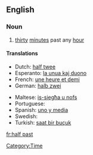 ==English==

===Noun===
{{en-noun|-}}

# [[thirty]] [[minute]]s past any [[hour]]

====Translations====
{{trans-top|half past the hour}}
* Dutch: [[half twee]]
* Esperanto: [[la unua kaj duono]]
* French: [[une heure et demi]]
* German: [[halb zwei]]
{{trans-mid}}
* Maltese: [[is-siegħa u nofs]]
* Portuguese: {{t|pt|uma e meia}}
* Spanish: [[uno y media]]
* Swedish: {{t|sv|halv två}}
* Turkish: [[saat bir buçuk]]
{{trans-bottom}}

[[Category:Time]]
[[fr:half past]]